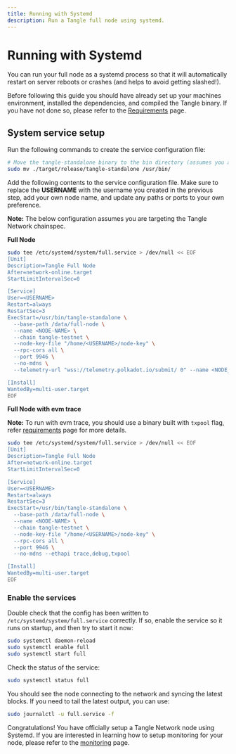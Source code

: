 ```yaml
---
title: Running with Systemd
description: Run a Tangle full node using systemd.
---
```


# Running with Systemd

You can run your full node as a systemd process so that it will automatically restart on server reboots
or crashes (and helps to avoid getting slashed!).

Before following this guide you should have already set up your machines environment, installed the dependencies, and
compiled the Tangle binary. If you have not done so, please refer to the [Requirements](https://docs.webb.tools/docs/ecosystem-roles/validator/requirements/) page.

## System service setup

Run the following commands to create the service configuration file:

```sh filename="mv" copy
# Move the tangle-standalone binary to the bin directory (assumes you are in repo root directory)
sudo mv ./target/release/tangle-standalone /usr/bin/
```

Add the following contents to the service configuration file. Make sure to replace the **USERNAME** with the username you created in the previous step, add your own node name, and update
any paths or ports to your own preference.

**Note:** The below configuration assumes you are targeting the Tangle Network chainspec.

**Full Node**

```sh filename="full.service" copy
sudo tee /etc/systemd/system/full.service > /dev/null << EOF
[Unit]
Description=Tangle Full Node
After=network-online.target
StartLimitIntervalSec=0

[Service]
User=<USERNAME>
Restart=always
RestartSec=3
ExecStart=/usr/bin/tangle-standalone \
  --base-path /data/full-node \
  --name <NODE-NAME> \
  --chain tangle-testnet \
  --node-key-file "/home/<USERNAME>/node-key" \
  --rpc-cors all \
  --port 9946 \
  --no-mdns \
  --telemetry-url "wss://telemetry.polkadot.io/submit/ 0" --name <NODE_NAME>

[Install]
WantedBy=multi-user.target
EOF
```

**Full Node with evm trace**

**Note:** To run with evm trace, you should use a binary built with `txpool` flag, refer [requirements](../requirements.mdx) page for more details.

```sh filename="full.service" copy
sudo tee /etc/systemd/system/full.service > /dev/null << EOF
[Unit]
Description=Tangle Full Node
After=network-online.target
StartLimitIntervalSec=0

[Service]
User=<USERNAME>
Restart=always
RestartSec=3
ExecStart=/usr/bin/tangle-standalone \
  --base-path /data/full-node \
  --name <NODE-NAME> \
  --chain tangle-testnet \
  --node-key-file "/home/<USERNAME>/node-key" \
  --rpc-cors all \
  --port 9946 \
  --no-mdns --ethapi trace,debug,txpool

[Install]
WantedBy=multi-user.target
EOF
```

### Enable the services

Double check that the config has been written to `/etc/systemd/system/full.service` correctly.
If so, enable the service so it runs on startup, and then try to start it now:

```sh filename="enable service" copy
sudo systemctl daemon-reload
sudo systemctl enable full
sudo systemctl start full
```

Check the status of the service:

```sh filename="status" copy
sudo systemctl status full
```

You should see the node connecting to the network and syncing the latest blocks.
If you need to tail the latest output, you can use:

```sh filename="logs" copy
sudo journalctl -u full.service -f
```

Congratulations! You have officially setup a Tangle Network node using Systemd. If you are interested
in learning how to setup monitoring for your node, please refer to the [monitoring](../monitoring/quickstart.mdx) page.
